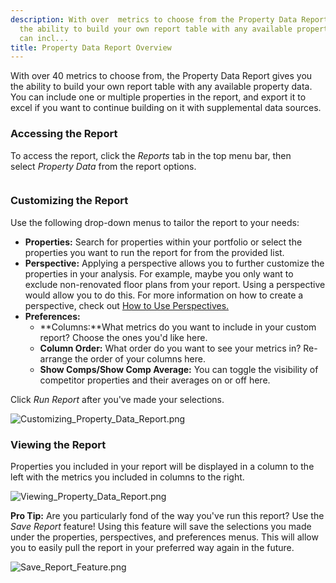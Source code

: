 ```yaml
---
description: With over  metrics to choose from the Property Data Report gives you
  the ability to build your own report table with any available property data You
  can incl...
title: Property Data Report Overview
---
```


With over 40 metrics to choose from, the Property Data Report gives you the ability to build your own report table with any available property data. You can include one or multiple properties in the report, and export it to excel if you want to continue building on it with supplemental data sources. 


### Accessing the Report


To access the report, click the *Reports* tab in the top menu bar, then select *Property Data* from the report options. 


<Frame>
  <img src="/images/radix/f387ba8a59f910c38b77fa8364e803d4084856c2.png" alt="" />
</Frame>


### Customizing the Report


Use the following drop-down menus to tailor the report to your needs:


* **Properties:** Search for properties within your portfolio or select the properties you want to run the report for from the provided list.
* **Perspective:** Applying a perspective allows you to further customize the properties in your analysis. For example, maybe you only want to exclude non-renovated floor plans from your report. Using a perspective would allow you to do this. For more information on how to create a perspective, check out [How to Use Perspectives.](kb://article/zendesk:radix:7313516628749)
* **Preferences:**
	+ **Columns:**What metrics do you want to include in your custom report? Choose the ones you'd like here.
	+ **Column Order:** What order do you want to see your metrics in? Re-arrange the order of your columns here.
	+ **Show Comps/Show Comp Average:** You can toggle the visibility of competitor properties and their averages on or off here.


Click *Run Report* after you've made your selections. 


<Frame>
  <img src="/images/radix/5da866e28067321973bbe6d8f1724af84ccb409f.png" alt="Customizing_Property_Data_Report.png" />
</Frame>


### Viewing the Report


Properties you included in your report will be displayed in a column to the left with the metrics you included in columns to the right. 


<Frame>
  <img src="/images/radix/a357024329034b16b9f6a83b4d44dd119df9e26d.png" alt="Viewing_Property_Data_Report.png" />
</Frame>



**Pro Tip:** Are you particularly fond of the way you've run this report? Use the *Save Report* feature! Using this feature will save the selections you made under the properties, perspectives, and preferences menus. This will allow you to easily pull the report in your preferred way again in the future.  



<Frame>
  <img src="/images/radix/21d2d3356c4c7b186431d5ec91a0919c00602073.png" alt="Save_Report_Feature.png" />
</Frame>